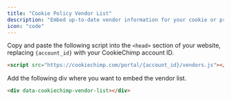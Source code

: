 ```yaml
---
title: "Cookie Policy Vendor List"
description: "Embed up-to-date vendor information for your cookie or privacy policy pages."
icon: "code"
---
```


Copy and paste the following script into the `<head>` section of your website, replacing `{account_id}` with your CookieChimp account ID.

```html
<script src="https://cookiechimp.com/portal/{account_id}/vendors.js"></script>
```

Add the following div where you want to embed the vendor list.

```html
<div data-cookiechimp-vendor-list></div>
```
